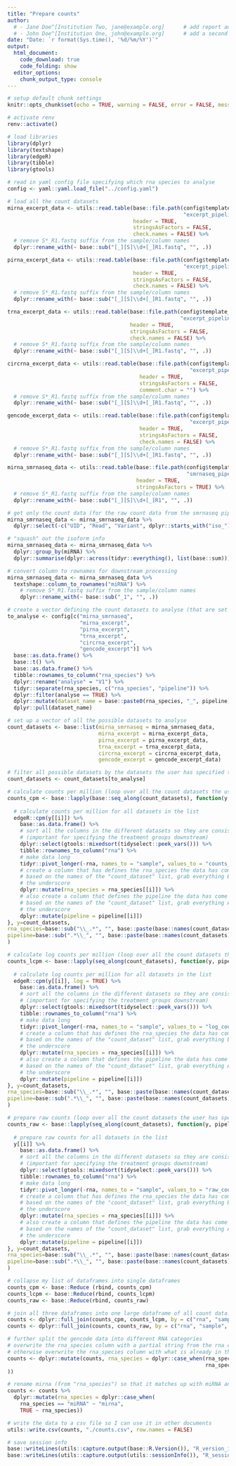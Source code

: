 ```yaml
---
title: "Prepare counts"
author:
  # - Jane Doe^[Institution Two, jane@example.org]      # add report authors (uncomment if using)
  # - John Doe^[Institution One, john@example.org]      # add a second report author (uncomment if using)
date: "Date: `r format(Sys.time(), '%d/%m/%Y')`"
output:
  html_document:
    code_download: true
    code_folding: show
  editor_options: 
    chunk_output_type: console
---
```


```r
# setup default chunk settings
knitr::opts_chunk$set(echo = TRUE, warning = FALSE, error = FALSE, message = FALSE, fig.align = "center")
```

```r
# activate renv
renv::activate()

# load libraries
library(dplyr)
library(textshape)
library(edgeR)
library(tibble)
library(gtools)

# read in yaml config file specifying which rna species to analyse
config <- yaml::yaml.load_file("../config.yaml")

# load all the count datasets
mirna_excerpt_data <- utils::read.table(base::file.path(config$template_dir,
                                                        "excerpt_pipeline_run/merged/exceRpt_miRNA_ReadCounts.txt"),
                                        header = TRUE,
                                        stringsAsFactors = FALSE,
                                        check.names = FALSE) %>%
  # remove S*_R1.fastq suffix from the sample/column names
  dplyr::rename_with(~ base::sub("[_][S]\\d+[_]R1.fastq", "", .))

pirna_excerpt_data <- utils::read.table(base::file.path(config$template_dir,
                                                        "excerpt_pipeline_run/merged/exceRpt_piRNA_ReadCounts.txt"),
                                        header = TRUE,
                                        stringsAsFactors = FALSE,
                                        check.names = FALSE) %>%
  # remove S*_R1.fastq suffix from the sample/column names
  dplyr::rename_with(~ base::sub("[_][S]\\d+[_]R1.fastq", "", .))

trna_excerpt_data <- utils::read.table(base::file.path(config$template_dir,
                                                       "excerpt_pipeline_run/merged/exceRpt_tRNA_ReadCounts.txt"),
                                       header = TRUE,
                                       stringsAsFactors = FALSE,
                                       check.names = FALSE) %>%
  # remove S*_R1.fastq suffix from the sample/column names
  dplyr::rename_with(~ base::sub("[_][S]\\d+[_]R1.fastq", "", .))

circrna_excerpt_data <- utils::read.table(base::file.path(config$template_dir,
                                                          "excerpt_pipeline_run/merged/exceRpt_circularRNA_ReadCounts.txt"),
                                          header = TRUE,
                                          stringsAsFactors = FALSE,
                                          comment.char = "") %>%
  # remove S*_R1.fastq suffix from the sample/column names
  dplyr::rename_with(~ base::sub("[_][S]\\d+[_]R1.fastq", "", .))

gencode_excerpt_data <- utils::read.table(base::file.path(config$template_dir,
                                                          "excerpt_pipeline_run/merged/exceRpt_gencode_ReadCounts.txt"),
                                          header = TRUE,
                                          stringsAsFactors = FALSE,
                                          check.names = FALSE) %>%
  # remove S*_R1.fastq suffix from the sample/column names
  dplyr::rename_with(~ base::sub("[_][S]\\d+[_]R1.fastq", "", .))

mirna_smrnaseq_data <- utils::read.table(base::file.path(config$template_dir,
                                                         "smrnaseq_pipeline_run/results/mirtop/mirtop.tsv"),
                                         header = TRUE,
                                         stringsAsFactors = TRUE) %>%
  # remove S*_R1.fastq suffix from the sample/column names
  dplyr::rename_with(~ base::sub("[_][S]\\d+[_]R1", "", .))

# get only the count data (for the raw count data from the smrnaseq pipeline) and remove the unnecessary columns
mirna_smrnaseq_data <- mirna_smrnaseq_data %>%
  dplyr::select(-c("UID", "Read", "Variant", dplyr::starts_with("iso_")))

# "squash" out the isoform info
mirna_smrnaseq_data <- mirna_smrnaseq_data %>%
  dplyr::group_by(miRNA) %>%
  dplyr::summarise(dplyr::across(tidyr::everything(), list(base::sum)))

# convert column to rownames for downstream processing
mirna_smrnaseq_data <- mirna_smrnaseq_data %>%
  textshape::column_to_rownames("miRNA") %>%
    # remove S*_R1.fastq suffix from the sample/column names
    dplyr::rename_with(~ base::sub("_1", "", .))

# create a vector defining the count datasets to analyse (that are set to TRUE) based on the yaml user configuration file
to_analyse <- config[c("mirna_smrnaseq",
                       "mirna_excerpt",
                       "pirna_excerpt",
                       "trna_excerpt",
                       "circrna_excerpt",
                       "gencode_excerpt")] %>%
  base::as.data.frame() %>%
  base::t() %>%
  base::as.data.frame() %>%
  tibble::rownames_to_column("rna_species") %>%
  dplyr::rename("analyse" = "V1") %>%
  tidyr::separate(rna_species, c("rna_species", "pipeline")) %>%
  dplyr::filter(analyse == TRUE) %>%
  dplyr::mutate(dataset_name = base::paste0(rna_species, "_", pipeline)) %>%
  dplyr::pull(dataset_name)

# set up a vector of all the possible datasets to analyse
count_datasets <- base::list(mirna_smrnaseq = mirna_smrnaseq_data,
                             mirna_excerpt = mirna_excerpt_data,
                             pirna_excerpt = pirna_excerpt_data,
                             trna_excerpt = trna_excerpt_data,
                             circrna_excerpt = circrna_excerpt_data,
                             gencode_excerpt = gencode_excerpt_data)

# filter all possible datasets by the datasets the user has specified to analyse
count_datasets <- count_datasets[to_analyse]

# calculate counts per million (loop over all the count datasets the user has specified)
counts_cpm <- base::lapply(base::seq_along(count_datasets), function(y, pipeline, rna_species, i){
  
  # calculate counts per million for all datasets in the list
  edgeR::cpm(y[[i]]) %>%
    base::as.data.frame() %>%
    # sort all the columns in the different datasets so they are consistent among each other
    # (important for specifying the treatment groups downstream)
    dplyr::select(gtools::mixedsort(tidyselect::peek_vars())) %>%
    tibble::rownames_to_column("rna") %>%
    # make data long
    tidyr::pivot_longer(-rna, names_to = "sample", values_to = "counts_per_million") %>%
    # create a column that has defines the rna_species the data has come from
    # based on the names of the "count_dataset" list, grab everything BEFORE 
    # the underscore
    dplyr::mutate(rna_species = rna_species[[i]]) %>%
    # also create a column that defines the pipeline the data has come from
    # based on the names of the "count_dataset" list, grab everything AFTER
    # the underscore
    dplyr::mutate(pipeline = pipeline[[i]])
}, y=count_datasets,
rna_species=base::sub("\\_.*", "", base::paste(base::names(count_datasets))),
pipeline=base::sub(".*\\_", "", base::paste(base::names(count_datasets)))
)

# calculate log counts per million (loop over all the count datasets the user has specified)
counts_lcpm <- base::lapply(seq_along(count_datasets), function(y, pipeline, rna_species, i){
  
  # calculate log counts per million for all datasets in the list
  edgeR::cpm(y[[i]], log = TRUE) %>%
    base::as.data.frame() %>%
    # sort all the columns in the different datasets so they are consistent among each other
    # (important for specifying the treatment groups downstream)
    dplyr::select(gtools::mixedsort(tidyselect::peek_vars())) %>%
    tibble::rownames_to_column("rna") %>%
    # make data long
    tidyr::pivot_longer(-rna, names_to = "sample", values_to = "log_counts_per_million") %>%
    # create a column that has defines the rna_species the data has come from
    # based on the names of the "count_dataset" list, grab everything BEFORE 
    # the underscore
    dplyr::mutate(rna_species = rna_species[[i]]) %>%
    # also create a column that defines the pipeline the data has come from
    # based on the names of the "count_dataset" list, grab everything AFTER
    # the underscore
    dplyr::mutate(pipeline = pipeline[[i]])
}, y=count_datasets,
rna_species=base::sub("\\_.*", "", base::paste(base::names(count_datasets))),
pipeline=base::sub(".*\\_", "", base::paste(base::names(count_datasets)))
)

# prepare raw counts (loop over all the count datasets the user has specified)
counts_raw <- base::lapply(seq_along(count_datasets), function(y, pipeline, rna_species, i){
  
  # prepare raw counts for all datasets in the list
  y[[i]] %>%
    base::as.data.frame() %>%
    # sort all the columns in the different datasets so they are consistent among each other
    # (important for specifying the treatment groups downstream)
    dplyr::select(gtools::mixedsort(tidyselect::peek_vars())) %>%
    tibble::rownames_to_column("rna") %>%
    # make data long
    tidyr::pivot_longer(-rna, names_to = "sample", values_to = "raw_counts") %>%
    # create a column that has defines the rna_species the data has come from
    # based on the names of the "count_dataset" list, grab everything BEFORE 
    # the underscore
    dplyr::mutate(rna_species = rna_species[[i]]) %>%
    # also create a column that defines the pipeline the data has come from
    # based on the names of the "count_dataset" list, grab everything AFTER
    # the underscore
    dplyr::mutate(pipeline = pipeline[[i]])
}, y=count_datasets,
rna_species=base::sub("\\_.*", "", base::paste(base::names(count_datasets))),
pipeline=base::sub(".*\\_", "", base::paste(base::names(count_datasets)))
)

# collapse my list of dataframes into single dataframes
counts_cpm <- base::Reduce (rbind, counts_cpm)
counts_lcpm <- base::Reduce(rbind, counts_lcpm)
counts_raw <- base::Reduce(rbind, counts_raw)

# join all three dataframes into one large dataframe of all count data!
counts <- dplyr::full_join(counts_cpm, counts_lcpm, by = c("rna", "sample", "pipeline", "rna_species")) 
counts <- dplyr::full_join(counts, counts_raw, by = c("rna", "sample", "pipeline", "rna_species")) 

# further split the gencode data into different RNA categories
# overwrite the rna_species column with a partial string from the rna column (for the gencode data)
# otherwise overwrite the rna_species column with what is already in the rna_species column
counts <- dplyr::mutate(counts, rna_species = dplyr::case_when(rna_species == "gencode" ~ base::sub('.*:', '', counts$rna),
                                                               rna_species != "gencode" ~ counts$rna_species
))

# rename mirna (from "rna_species") so that it matches up with miRNA and gets put in the same group in downstream analyses
counts <- counts %>%
  dplyr::mutate(rna_species = dplyr::case_when(
    rna_species == "miRNA" ~ "mirna", 
    TRUE ~ rna_species))

# write the data to a csv file so I can use it in other documents
utils::write.csv(counts, "./counts.csv", row.names = FALSE)
```

```r
# save session info
base::writeLines(utils::capture.output(base::R.Version()), "R_version_info.txt")
base::writeLines(utils::capture.output(utils::sessionInfo()), "R_session_info.txt")
```
